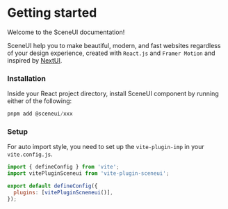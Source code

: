 # Getting started

Welcome to the SceneUI documentation!

SceneUI help you to make beautiful, modern, and fast websites regardless of your design experience, created with `React.js` and `Framer Motion` and
inspired by [NextUI](https://nextui.org/).

### Installation

Inside your React project directory, install SceneUI component by running either of the following:

```powershell
pnpm add @sceneui/xxx
```

### Setup

For auto import style, you need to set up the `vite-plugin-imp` in your `vite.config.js`.

```js vite.config.js
import { defineConfig } from 'vite';
import vitePluginSceneui from 'vite-plugin-sceneui';

export default defineConfig({
  plugins: [vitePluginScneneui()],
});
```
